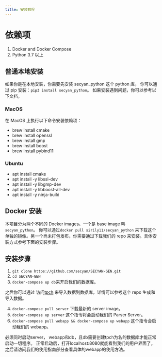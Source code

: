 ```yaml
---
title: 安装教程
---
```



# 依赖项

1. Docker and Docker Compose
2. Python 3.7 以上

## 普通本地安装

如果你是在本地安装，你需要先安装 secyan_python 这个 python 库。
你可以通过 pip 安装：`pip3 install secyan_python`。
如果安装遇到问题，你可以参考以下文档。

### MacOS

在 MacOS 上执行以下命令安装依赖项：

- brew install cmake
- brew install openssl
- brew install gmp
- brew install boost
- brew install pybind11

### Ubuntu

- apt install cmake
- apt install -y libssl-dev
- apt install -y libgmp-dev
- apt install -y libboost-all-dev
- apt install -y ninja-build

## Docker 安装

本项目分为两个不同的 Docker images。一个是 base image 叫 `secyan_python`。
你可以通过`docker pull sirily11/secyan_python`
来下载这个单独的镜像。另一个尚未打包发布，你需要通过下载我们的 repo 来安装。具体安装方式参考下面的安装步骤。

## 安装步骤

1. `git clone https://github.com/secyan/SECYAN-GEN.git`
2. `cd SECYAN-GEN`
3. `docker-compose up db`来开启我们的数据库。

之后你可以通过 访问[tpch](https://github.com/gregrahn/tpch-kit.git)
来导入数据到数据库。详情可以参考这个 repo 生成和导入数据。

4. `docker-compose pull server` 下载最新的 server image。
5. `docker-compose up server` 这个指令将会启动我们的 Parser Server。
6. `docker-compose pull webapp && docker-compose up webapp` 这个指令会启动我们的 webapp。

<Callout>必须同时启动server， webapp和db，且db需要创建tpch为名的数据库才能正常启动一切程序。 正常启动后，打开localhost:8080就能看到我们的用户界面了。之后请访问我们的使用指南部分查看具体的webapp的使用方法。</Callout>
